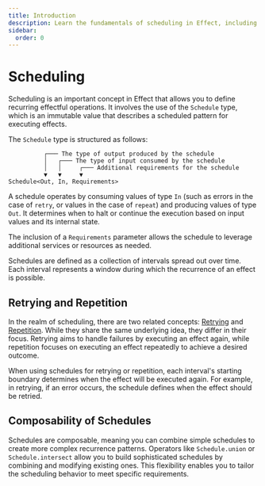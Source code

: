 ```yaml
---
title: Introduction
description: Learn the fundamentals of scheduling in Effect, including composable recurrence patterns and handling retries and repetitions.
sidebar:
  order: 0
---
```


# Scheduling

Scheduling is an important concept in Effect that allows you to define recurring effectful operations. It involves the use of the `Schedule` type, which is an immutable value that describes a scheduled pattern for executing effects.

The `Schedule` type is structured as follows:

```text showLineNumbers=false
          ┌─── The type of output produced by the schedule
          │   ┌─── The type of input consumed by the schedule
          │   │     ┌─── Additional requirements for the schedule
          ▼   ▼     ▼
Schedule<Out, In, Requirements>
```

A schedule operates by consuming values of type `In` (such as errors in the case of `retry`, or values in the case of `repeat`) and producing values of type `Out`. It determines when to halt or continue the execution based on input values and its internal state.

The inclusion of a `Requirements` parameter allows the schedule to leverage additional services or resources as needed.

Schedules are defined as a collection of intervals spread out over time. Each interval represents a window during which the recurrence of an effect is possible.

## Retrying and Repetition

In the realm of scheduling, there are two related concepts: [Retrying](/docs/error-management/retrying/) and [Repetition](/docs/scheduling/repetition/). While they share the same underlying idea, they differ in their focus. Retrying aims to handle failures by executing an effect again, while repetition focuses on executing an effect repeatedly to achieve a desired outcome.

When using schedules for retrying or repetition, each interval's starting boundary determines when the effect will be executed again. For example, in retrying, if an error occurs, the schedule defines when the effect should be retried.

## Composability of Schedules

Schedules are composable, meaning you can combine simple schedules to create more complex recurrence patterns. Operators like `Schedule.union` or `Schedule.intersect` allow you to build sophisticated schedules by combining and modifying existing ones. This flexibility enables you to tailor the scheduling behavior to meet specific requirements.
